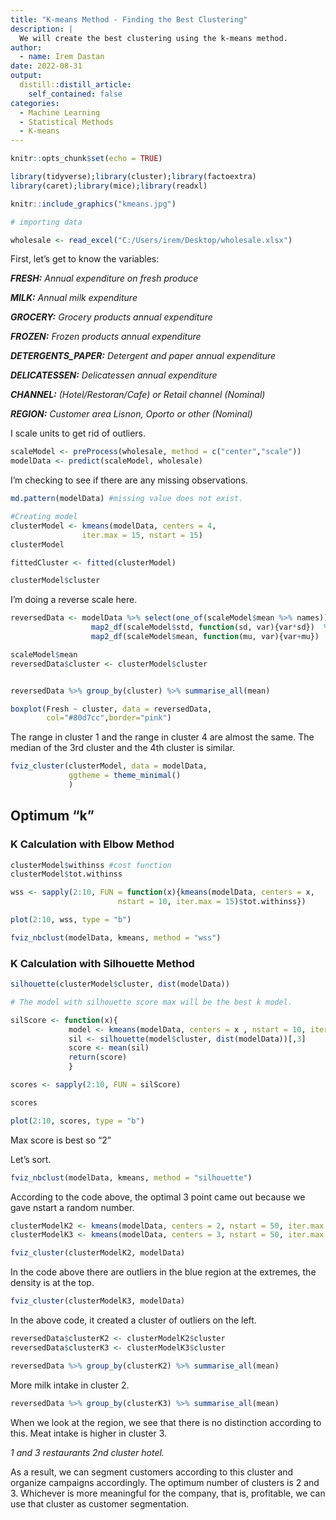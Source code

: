 ```yaml
---
title: "K-means Method - Finding the Best Clustering"
description: |
  We will create the best clustering using the k-means method.
author:
  - name: Irem Dastan
date: 2022-08-31
output:
  distill::distill_article:
    self_contained: false
categories:
  - Machine Learning
  - Statistical Methods
  - K-means
---
```


```r
knitr::opts_chunk$set(echo = TRUE)
```

```r
library(tidyverse);library(cluster);library(factoextra)
library(caret);library(mice);library(readxl)
```

```r
knitr::include_graphics("kmeans.jpg")
```


```r
# importing data

wholesale <- read_excel("C:/Users/irem/Desktop/wholesale.xlsx")
```

First, let's get to know the variables:

***FRESH:*** *Annual expenditure on fresh produce*

***MILK:*** *Annual milk expenditure*

***GROCERY:*** *Grocery products annual expenditure*

***FROZEN:*** *Frozen products annual expenditure*

***DETERGENTS_PAPER:*** *Detergent and paper annual expenditure*

***DELICATESSEN:*** *Delicatessen annual expenditure*

***CHANNEL:*** *(Hotel/Restoran/Cafe) or Retail channel (Nominal)*

***REGION:*** *Customer area Lisnon, Oporto or other (Nominal)*


I scale units to get rid of outliers.

```r
scaleModel <- preProcess(wholesale, method = c("center","scale"))
modelData <- predict(scaleModel, wholesale)
```

I'm checking to see if there are any missing observations.

```r
md.pattern(modelData) #missing value does not exist.
```


```r
#Creating model
clusterModel <- kmeans(modelData, centers = 4, 
                iter.max = 15, nstart = 15)
clusterModel

fittedCluster <- fitted(clusterModel)

clusterModel$cluster
```

I'm doing a reverse scale here.

```r

reversedData <- modelData %>% select(one_of(scaleModel$mean %>% names)) %>%
                  map2_df(scaleModel$std, function(sd, var){var*sd})  %>%
                  map2_df(scaleModel$mean, function(mu, var){var+mu})

scaleModel$mean 
reversedData$cluster <- clusterModel$cluster


reversedData %>% group_by(cluster) %>% summarise_all(mean)
```



```r
boxplot(Fresh ~ cluster, data = reversedData,
        col="#80d7cc",border="pink")
```

The range in cluster 1 and the range in cluster 4 are almost the same. The median of the 3rd cluster and the 4th cluster is similar.

```r
fviz_cluster(clusterModel, data = modelData,
             ggtheme = theme_minimal()
             )
```


## Optimum "k" 

### K Calculation with Elbow Method

```r

clusterModel$withinss #cost function
clusterModel$tot.withinss 

wss <- sapply(2:10, FUN = function(x){kmeans(modelData, centers = x, 
                        nstart = 10, iter.max = 15)$tot.withinss})

plot(2:10, wss, type = "b")

fviz_nbclust(modelData, kmeans, method = "wss")
```

### K Calculation with Silhouette Method

```r

silhouette(clusterModel$cluster, dist(modelData))

# The model with silhouette score max will be the best k model.

silScore <- function(x){
             model <- kmeans(modelData, centers = x , nstart = 10, iter.max = 15)
             sil <- silhouette(model$cluster, dist(modelData))[,3]
             score <- mean(sil)
             return(score)
             }

scores <- sapply(2:10, FUN = silScore)

scores

plot(2:10, scores, type = "b") 

```

Max score is best so "2" 

Let's sort.

```r
fviz_nbclust(modelData, kmeans, method = "silhouette")
```

According to the code above, the optimal 3 point came out because we gave nstart a random number.


```r

clusterModelK2 <- kmeans(modelData, centers = 2, nstart = 50, iter.max = 20)
clusterModelK3 <- kmeans(modelData, centers = 3, nstart = 50, iter.max = 20)

fviz_cluster(clusterModelK2, modelData)
```

In the code above there are outliers in the blue region at the extremes, the density is at the top.

```r
fviz_cluster(clusterModelK3, modelData)
```

In the above code, it created a cluster of outliers on the left.

```r

reversedData$clusterK2 <- clusterModelK2$cluster
reversedData$clusterK3 <- clusterModelK3$cluster

reversedData %>% group_by(clusterK2) %>% summarise_all(mean) 
```

More milk intake in cluster 2.

```r
reversedData %>% group_by(clusterK3) %>% summarise_all(mean)
```

When we look at the region, we see that there is no distinction according to this. Meat intake is higher in cluster 3.

*1 and 3 restaurants 2nd cluster hotel.*

As a result, we can segment customers according to this cluster and organize campaigns accordingly. The optimum number of clusters is 2 and 3. Whichever is more meaningful for the company, that is, profitable, we can use that cluster as customer segmentation.